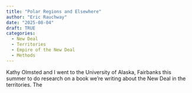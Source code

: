 ```yaml
---
title: "Polar Regions and Elsewhere"
author: "Eric Rauchway"
date: "2025-08-04"
draft: TRUE
categories:
  - New Deal
  - Territories
  - Empire of the New Deal
  - Methods
---
```


Kathy Olmsted and I went to the University of Alaska, Fairbanks this summer to do research on a book we're writing about the New Deal in the territories. The 